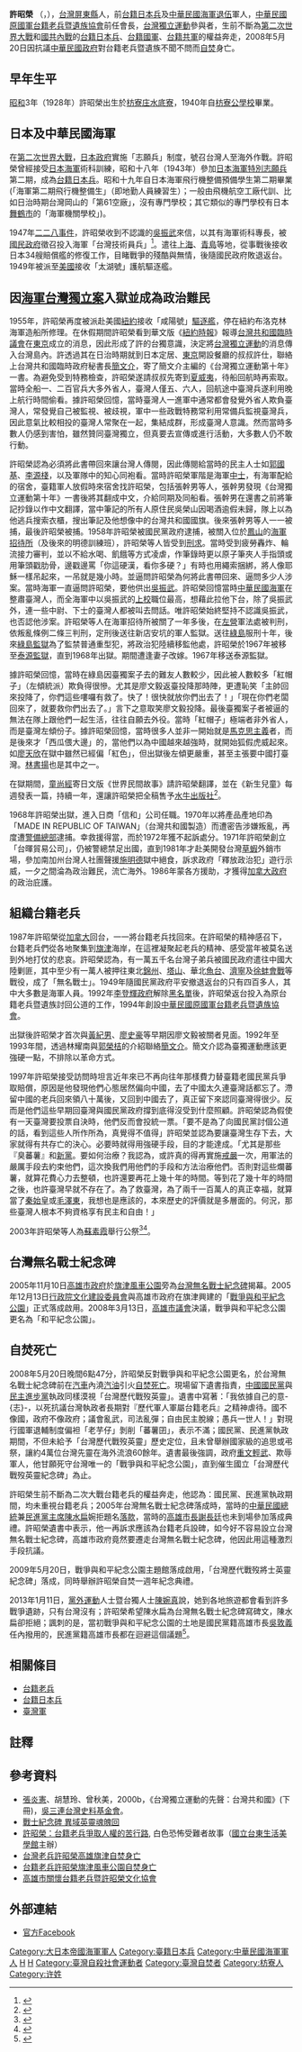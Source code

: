 {{Infobox person
| 姓名 = 許昭榮 Khóo Chiau-êng
| 圖像 = {{Show if file exists|comment=檔案不存在（本模板會在檔案恢復時自動顯示檔案，並由機器人自動清理模板，無需撤銷機器人的編輯）|file=臺籍老兵權益推動者與臺灣獨立建國運動參與者許昭榮 Taiwanese Soliders' Rights Advocator and Taiwan Independence Movement Activist Khóo Chiau-êng .jpg|text=臺籍老兵權益推動者與臺灣獨立建國運動參與者許昭榮 Taiwanese Soliders' Rights Advocator and Taiwan Independence Movement Activist Khóo Chiau-êng .jpg}}
| 圖像大小 = 250px
| 圖像說明 = 
| 出生日期 = {{Birth date|1928|11|13}}
| 出生地 = {{TWN-JPN}}[[高雄州|高雄州]][[潮州郡|潮州郡]][[枋寮庄|枋寮庄]]
| 死亡日期 = {{Death date and age|2008|5|20|1928|11|13}}[[自殺|×]]
| 死亡地 = {{ROC-TWN}}[[高雄市_(1979年-2010年)|高雄市]][[旗津區|旗津區]]
| 死因 = [[自焚|自焚]]
| 墓地坐標 = 
| 國籍 = {{JPN-EMP}}（1928年－1945年）<br>{{ROC}}（1945年－2008年）
| 籍貫 = 
| 別名 = 
| 種族 = 
| 語言 = 
| 母校 = 
| 職業 = 士兵
| 知名原因 = 爭取台籍日本兵、台籍國軍、台籍共軍於歷史定位，於2008年政權交接自焚抗議政府漠視
| 政黨 = 
| 配偶 = 
| 父母 = 
}}

'''許昭榮''' （{{Lang-nan-tw|Khóo Chiau-êng}}，{{bd|1928年|11月13日|2008年|5月20日|catIdx=Xu許}}），[[台灣|台灣]][[屏東縣|屏東縣]]人，前[[台籍日本兵|台籍日本兵]]及[[中華民國海軍|中華民國海軍]][[退伍|退伍]]軍人，[[中華民國原國軍台籍老兵暨遺族協會|中華民國原國軍台籍老兵暨遺族協會]]前任會長，[[台灣獨立運動|台灣獨立運動]]參與者，生前不斷為[[第二次世界大戰|第二次世界大戰]]和[[國共內戰|國共內戰]]的[[台籍日本兵|台籍日本兵]]、[[台籍國軍|台籍國軍]]、[[台籍共軍|台籍共軍]]的權益奔走，2008年5月20日因抗議[[中華民國政府|中華民國政府]]對台籍老兵暨遺族不聞不問而[[自焚|自焚]]身亡。

== 早年生平 ==
[[昭和|昭和]]3年（1928年）許昭榮出生於[[枋寮庄|枋寮庄]][[水底寮_(屏東縣)|水底寮]]，1940年自[[枋寮公學校|枋寮公學校]]畢業。

== 日本及中華民國海軍 ==
在[[第二次世界大戰|第二次世界大戰]]，[[日本政府|日本政府]]實施「志願兵」制度，號召台灣人至海外作戰。許昭榮曾經接受[[日本海軍|日本海軍]]術科訓練，昭和十八年（1943年）參加[[海軍特別志願兵制度|日本海軍特別志願兵]]第二期，成為[[台籍日本兵|台籍日本兵]]。昭和十九年自日本海軍飛行機整備預備學生第二期畢業(「海軍第二期飛行機整備生」（即地勤人員練習生）；一般由飛機航空工廠代訓、比如日治時期台灣岡山的「第61空廠」，沒有專門學校；其它類似的專門學校有日本[[舞鶴市|舞鶴市]]的「海軍機關學校」)。

1947年[[二二八事件|二二八事件]]，許昭榮收到不認識的[[吳振武|吳振武]]來信，以其有海軍術科專長，被[[國民政府|國民政府]]徵召投入海軍「台灣技術員兵」<ref name="許昭榮">{{cite book |author=許昭榮|chapter=〈接收台灣的國民黨軍〉|title=《臺籍老兵的血淚恨》|date=1995-01-01|publisher=前衛出版社|location=台灣|language=zh-tw |isbn=9578010052}}</ref>。遣往[[上海|上海]]、[[青島|青島]]等地，從事戰後接收日本34艘賠償艦的修復工作，目睹戰爭的殘酷與無情，後隨國民政府敗退返台。1949年被派至[[美國|美國]]接收「太湖號」護航驅逐艦。

== 因[[海軍台灣獨立案|海軍台灣獨立案]]入獄並成為政治難民 ==
{{see also|海軍台灣獨立案}}
1955年，許昭榮再度被派赴美國[[紐約|紐約]]接收「咸陽號」[[驅逐艦|驅逐艦]]，停在紐約布洛克林海軍造船所修理。{{r|台|page=453}}在休假期間許昭榮看到華文版《[[紐約時報|紐約時報]]》報導[[台灣共和國臨時政府|台灣共和國臨時議會]]在[[東京|東京]]成立的消息，因此形成了許的台獨意識，決定將[[台灣獨立運動|台灣獨立運動]]的消息傳入台灣島內。許透過其在日治時期就到日本定居、[[東京|東京]]開設餐廳的叔叔許仕，聯絡上台灣共和國臨時政府秘書長[[簡文介|簡文介]]，寄了簡文介主編的《台灣獨立運動第十年》一書。為避免受到特務檢查，許昭榮遂請叔叔先寄到[[夏威夷|夏威夷]]，待船回航時再索取。{{r|台|page=453-454}}當時全船一、二百官兵大多外省人，臺灣人僅五、六人，回航途中臺灣兵遂利用晚上航行時間偷看。據許昭榮回憶，當時臺灣人一進軍中通常都會發覺外省人欺負臺灣人，常發覺自己被監視、被歧視，軍中一些政戰特務常利用常備兵監視臺灣兵，因此意氣比較相投的臺灣人常聚在一起，集結成群，形成臺灣人意識。然而當時多數人仍感到害怕，雖然贊同臺灣獨立，但真要去宣傳或進行活動，大多數人仍不敢行動。{{r|台|page=459}}

許昭榮認為必須將此書帶回來讓台灣人傳閱，因此傳閱給當時的民主人士如[[郭國基|郭國基]]、[[李源棧|李源棧]]，以及軍隊中的知心同袍看。{{r|台|page=460}}當時許昭榮軍階是海軍[[中士|中士]]，有海軍配給的宿舍，臺籍軍人放假時來宿舍找許昭榮，包括張幹男等人，張幹男發現《台灣獨立運動第十年》一書後將其翻成中文，介給同期及同船看。張幹男在還書之前將筆記抄錄以作中文翻譯，當中筆記的所有人原住民吳榮山因喝酒逾假未歸，隊上以為他逃兵搜索衣櫃，搜出筆記及他想像中的台灣共和國國旗。後來張幹男等人一一被捕，最後許昭榮被捕。{{r|台|page=460-463}}1958年許昭榮被國民黨政府逮捕，被關入位於[[鳳山區|鳳山]]的[[海軍招待所|海軍招待所]]（及後來的明德訓練班），許昭榮等人皆受到[[刑求|刑求]]。當時受到疲勞轟炸、輪流接力審判，並以不給水喝、飢餓等方式凌虐，作筆錄時更以原子筆夾人手指頭或用筆頭戳肋骨，邊戳邊罵「你這硬漢，看你多硬？」有時也用繩索捆綁，將人像耶穌一樣吊起來，一吊就是幾小時。並逼問許昭榮為何將此書帶回來、逼問多少人涉案。{{r|台|page=464}}當時海軍一直逼問許昭榮，要他供出[[吳振武|吳振武]]。許昭榮回憶當時[[中華民國海軍|中華民國海軍]]在整肅臺灣人，而全海軍中以吳振武的[[上校|上校]]職位最高，想藉此拉他下台，除了吳振武外，連一些中尉、下士的臺灣人都被叫去問話。唯許昭榮始終堅持不認識吳振武，也否認他涉案。{{r|台|page=464-465}}許昭榮等人在海軍招待所被關了一年多後，在[[左營|左營]]軍法處被判刑，依叛亂條例二條三判刑，定刑後送往新店安坑的軍人監獄。送往[[綠島|綠島]]服刑十年，後來[[綠島監獄|綠島監獄]]為了監禁普通重型犯，將政治犯陸續移監他處，許昭榮於1967年被移至[[泰源監獄|泰源監獄]]，直到1968年出獄。{{r|台|page=468}}期間遭逢妻子改嫁。1967年移送泰源監獄。

據許昭榮回憶，當時在綠島因臺獨案子去的難友人數較少，因此被人數較多「紅帽子」（左傾統派）欺負得很慘。尤其是廖文毅返臺投降那時陣，更遭恥笑「主帥回來投降了，你們這些嘍囉有救了。快了！很快就放你們出去了！」「現在你們老闆回來了，就要救你們出去了。」言下之意取笑廖文毅投降。{{r|台|page=469}}最後臺獨案子者被逼的無法在隊上跟他們一起生活，往往自願去外役。{{r|台|page=468-469}}當時「紅帽子」極端者非外省人，而是臺灣左傾份子。據許昭榮回憶，當時很多人並非一開始就是[[馬克思主義|馬克思主義]]者，而是後來才「西瓜偎大邊」的，當他們以為中國越來越強時，就開始狐假虎威起來。如[[廖天欣|廖天欣]]在獄中雖然已經偏「紅色」，但出獄後左傾更嚴重，甚至主張要中國打臺灣。[[林書揚|林書揚]]也是其中之一。{{r|台|page=469}}

在獄期間，[[童尚經|童尚經]]寄日文版《世界民間故事》請許昭榮翻譯，並在《新生兒童》每週發表一篇，持續一年，還讓許昭榮把全稿售予[[水牛出版社|水牛出版社]]<ref name="李禎祥">{{cite journal |author=李禎祥|title=〈稿費資助政治犯 童常主編被槍決〉|journal=《[[新台灣新聞週刊|新台灣新聞週刊]]》|issue=第614期|date=2007-12-26|publisher=本土文化事業有限公司|location=台灣|language=zh-tw}}</ref>。

1968年許昭榮出獄，進入日商「信和」公司任職。1970年以將產品產地印為「MADE IN REPUBLIC OF TAIWAN」（台灣共和國製造）而遭密告涉嫌叛亂，再度遭[[警備總部|警備總部]]逮捕。幸救援得當，而於1972年獲不起訴處分。1971年許昭榮創立「台暉貿易公司」，仍被警總禁足出國，直到1981年才赴美開發台灣[[草蝦|草蝦]]外銷市場，參加南加州台灣人社團聲援[[施明德|施明德]]獄中絕食，訴求政府「釋放政治犯」遊行示威，一夕之間淪為政治難民，流亡海外。1986年蒙各方援助，才獲得[[加拿大政府|加拿大政府]]的政治庇護。

== 組織台籍老兵 ==
1987年許昭榮從[[加拿大|加拿大]]回台，一一將台籍老兵找回來。在許昭榮的精神感召下，台籍老兵們從各地聚集到[[旗津區|旗津]]海岸，在這裡凝聚起老兵的精神、感受當年被莫名送到外地打仗的悲哀。許昭榮認為，有一萬五千名台灣子弟兵被國民政府遣往中國大陸剿匪，其中至少有一萬人被押往東北[[錦州|錦州]]、[[塔山|塔山]]、華北[[魚台|魚台]]、[[濟寧|濟寧]]及[[徐蚌會戰|徐蚌會戰]]等戰役，成了「無名戰士」。1949年隨國民黨政府平安撤退返台的只有四百多人，其中大多數是海軍人員。1992年[[李登輝政府|李登輝政府]]解除[[黑名單|黑名單]]後，許昭榮返台投入為原台籍老兵暨遺族討回公道的工作，1994年創設[[中華民國原國軍台籍老兵暨遺族協會|中華民國原國軍台籍老兵暨遺族協會]]。

出獄後許昭榮才首次與[[黃紀男|黃紀男]]、[[廖史豪|廖史豪]]等早期因廖文毅被關者見面。{{r|台|page=472}}1992年至1993年間，透過林耀南與[[郭榮桔|郭榮桔]]的介紹聯絡[[簡文介|簡文介]]。{{r|台|page=472}}簡文介認為臺獨運動應該更強硬一點，不排除以革命方式。{{r|台|page=473}}

1997年許昭榮接受訪問時坦言近年來已不再向往年那樣費力替臺籍老國民黨兵爭取賠償，原因是他發現他們心態居然偏向中國，去了中國太久連臺灣話都忘了。滯留中國的老兵回來領八十萬後，又回到中國去了，真正留下來認同臺灣得很少。反而是他們這些早期回臺灣與國民黨政府撐到底得沒受到什麼照顧。{{r|台|page=470}}許昭榮認為假使有一天臺灣要投票自決時，他們反而會投統一票。「要不是為了向國民黨討個公道的話，看到這些人所作所為，真覺得不值得」{{r|台|page=470}}許昭榮並認為要讓臺灣生存下去，大家就得有共存亡的決心。必要時就得用強硬手段，目的才能達成。「尤其是那些『臭蕃薯』和[[新黨|新黨]]。要如何治療？我認為，或許真的得再實施[[戒嚴|戒嚴]]一次，用軍法的嚴厲手段去約束他們，這次換我們用他們的手段和方法治療他們。否則對這些爛蕃薯，就算花費心力去整頓，也許還要再花上幾十年的時間。等到花了幾十年的時間之後，也許臺灣早就不存在了。為了救臺灣，為了兩千一百萬人的真正幸福，就算當了[[秦始皇|秦始皇]]或[[毛澤東|毛澤東]]，我想也是應該的，本來歷史的評價就是多層面的。何況，那些臺灣人根本不夠資格享有民主和自由！」{{r|台|page=474-475}}

2003年許昭榮等人為[[蘇素霞|蘇素霞]]舉行公祭<ref name="自由時報1">{{Cite news|url=http://old.ltn.com.tw/2003/new/sep/1/today-o6.htm|title=回憶綠島百合蘇素霞（上篇）|language=zh-tw|publisher=《自由時報》|author=[[許昭榮|許昭榮]]|date=2003-08-31|accessdate=2016-01-12|archive-date=2018-09-29|archive-url=https://web.archive.org/web/20180929051521/http://old.ltn.com.tw/2003/new/sep/1/today-o6.htm|dead-url=no}}</ref><ref name="自由時報2">{{Cite news|url=http://old.ltn.com.tw/2003/new/sep/1/today-o6.htm|title=回憶綠島百合蘇素霞（下篇）|language=zh-tw|publisher=《自由時報》|author=[[許昭榮|許昭榮]]|date=2003-09-01|accessdate=2016-01-12|archive-date=2018-09-29|archive-url=https://web.archive.org/web/20180929051521/http://old.ltn.com.tw/2003/new/sep/1/today-o6.htm|dead-url=no}}</ref>。

== 台灣無名戰士紀念碑 ==
2005年11月10日[[高雄市政府|高雄市政府]]於[[旗津風車公園|旗津風車公園]]旁為[[台灣無名戰士紀念碑|台灣無名戰士紀念碑]]揭幕。2005年12月13日[[行政院文化建設委員會|行政院文化建設委員會]]與高雄市政府在旗津興建的「[[戰爭與和平紀念公園|戰爭與和平紀念公園]]」正式落成啟用。2008年3月13日，[[高雄市議會|高雄市議會]]決議，戰爭與和平紀念公園更名為「和平紀念公園」。

== 自焚死亡 ==
2008年5月20日晚間6點47分，許昭榮反對戰爭與和平紀念公園更名，於台灣無名戰士紀念碑前在[[汽車|汽車]]內澆[[汽油|汽油]]引火[[自焚|自焚]][[死亡|死亡]]。現場留下遺書指責，[[中國國民黨|中國國民黨]]與[[民主進步黨|民主進步黨]]執政同樣漠視「台灣歷代戰歿英靈」。遺書中寫著：「我依據自己的意-{志}-，以死抗議台灣執政者長期對『歷代軍人軍屬台籍老兵』之精神虐待。國不像國，政府不像政府；議會亂武，司法亂彈；自由民主脫線；愚兵一世人！」對現行國軍退輔制度偏袒「老芋仔」剝削「蕃薯囝」，表示不滿；國民黨、民進黨執政期間，不但未給予「台灣歷代戰歿英靈」歷史定位，且未曾舉辦國家級的追思或弔祭，讓約4萬位台灣先靈在海外流浪60餘年。遺書最後強調，政府[[重文輕武|重文輕武]]、欺辱軍人，他甘願死守台灣唯一的「戰爭與和平紀念公園」，直到催生國立「台灣歷代戰歿英靈紀念碑」為止。

許昭榮生前不斷為二次大戰台籍老兵的權益奔走，他認為：國民黨、民進黨執政期間，均未重視台籍老兵；2005年台灣無名戰士紀念碑落成時，當時的[[中華民國總統|中華民國總統]]兼[[民進黨主席|民進黨主席]][[陳水扁|陳水扁]]婉拒題名[[落款|落款]]，當時的[[高雄市長|高雄市長]][[謝長廷|謝長廷]]也未到場參加落成典禮。許昭榮遺書中表示，他一再訴求應該為台籍老兵設碑，如今好不容易設立台灣無名戰士紀念碑，高雄市政府竟然要遷走台灣無名戰士紀念碑，他因此用這種激烈手段抗議。

2009年5月20日，戰爭與和平紀念公園主題館落成啟用，「台灣歷代戰歿將士英靈紀念碑」落成，同時舉辦許昭榮自焚一週年紀念典禮。

2013年1月11日，[[黨外運動|黨外運動]]人士暨台獨人士[[陳婉真|陳婉真]]說，她到各地旅遊都會看到許多戰爭遺跡，只有台灣沒有；許昭榮希望陳水扁為台灣無名戰士紀念碑寫碑文，陳水扁卻拒絕；諷刺的是，當初戰爭與和平紀念公園的土地是國民黨籍高雄市長[[吳敦義|吳敦義]]任內撥用的，民進黨籍高雄市長都在迴避這個議題<ref>{{cite news|author=林朝億|publisher=[[新頭殼|新頭殼]]|url=https://newtalk.tw/news/view/2013-01-12/32791|title=街頭闖將陳婉真 投入二戰離亂十年記載|date=2013-01-12|accessdate=2018-12-31|quote=1980年代末、90年代最衝，甚至準備汽油彈要跟台中高分院對抗的黨外女將陳婉真，……她昨（11）日受訪……陳婉真說，當她到各地旅遊時都會看到許多戰爭時留下來的遺跡，只有台灣沒有。高雄戰爭與和平紀念公園當時許昭榮希望總統陳水扁寫碑文時，他還拒絕。但令人覺得諷刺的是，當初這塊土地竟然還是吳敦義當市長時撥用的，民進黨的市長都在迴避這個議題。|archive-date=2021-01-24|archive-url=https://web.archive.org/web/20210124005239/https://newtalk.tw/news/view/2013-01-12/32791|dead-url=no}}</ref>。

== 相關條目 ==
* [[台籍老兵|台籍老兵]]
* [[台籍日本兵|台籍日本兵]]
* [[臺灣軍|臺灣軍]]

== 註釋 ==
{{Reflist|2|refs=
<ref name="台">{{cite book|author=張炎憲等 |title=《台灣獨立運動的先聲：台灣共和國》下冊 |publisher=吳三連台灣史料基金會 |isbn=957-97656-1-8 |pages=|date=2000年4月}}</ref>
}}

== 參考資料 ==
{{refbegin}}
* [[張炎憲|張炎憲]]、胡慧玲、曾秋美，2000b，《台灣獨立運動的先聲：台灣共和國》(下冊)，[[吳三連台灣史料基金會|吳三連台灣史料基金會]]。
* [http://www.libertytimes.com.tw/2004/new/nov/1/today-life13.htm 戰士紀念碑 異域英靈魂魄回] {{Wayback|url=http://www.libertytimes.com.tw/2004/new/nov/1/today-life13.htm |date=20110920133145 }}
* [http://2009story.blogspot.com/2009/02/25.html 許昭榮：台籍老兵爭取人權的苦行路], 白色恐怖受難者故事（[[國立台東生活美學館|國立台東生活美學館]]主辦）
* [http://blog.kaishao.idv.tw/?p=1488#more-1488 台灣老兵許昭榮高雄旗津自焚身亡] {{Wayback|url=http://blog.kaishao.idv.tw/?p=1488#more-1488 |date=20201130053150 }}
* [http://n.yam.com/cna/society/200805/20080520488803.html 台籍老兵許昭榮旗津風車公園自焚身亡]
* [http://taiwan-soldier.blogspot.com/ 高雄市關懷台籍老兵暨許昭榮文化協會] {{Wayback|url=http://taiwan-soldier.blogspot.com/ |date=20200117185854 }}
{{refend}}

== 外部連結 ==
* [https://www.facebook.com/taiwan.soldier 官方Facebook] {{Wayback|url=https://www.facebook.com/taiwan.soldier |date=20160115054450 }}
{{authority control}}

[[Category:大日本帝國海軍軍人|Category:大日本帝國海軍軍人]]
[[Category:臺籍日本兵|Category:臺籍日本兵]]
[[Category:中華民國海軍軍人|Category:中華民國海軍軍人]]
[[Category:臺灣獨立運動者|H]]
[[Category:台灣白色恐怖受難者|H]]
[[Category:臺灣自殺社會運動者|Category:臺灣自殺社會運動者]]
[[Category:臺灣自焚者|Category:臺灣自焚者]]
[[Category:枋寮人|Category:枋寮人]]
[[Category:许姓|Category:许姓]]